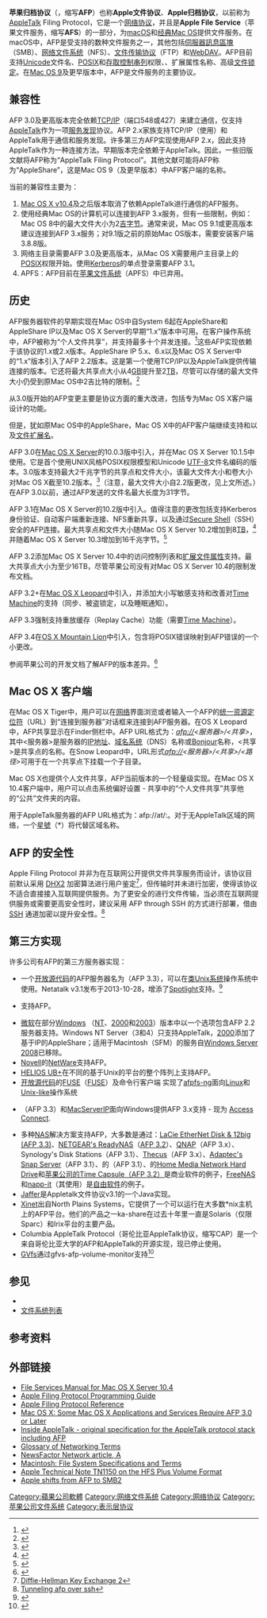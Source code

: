 {{NoteTA
|G1=IT
}}
{{校对翻译}}
'''苹果归档协议'''（{{lang-en|'''Apple Filing Protocol'''}}，缩写'''AFP'''）也称'''Apple文件协议'''、'''Apple归档协议'''，以前称为[[AppleTalk|AppleTalk]] Filing Protocol，它是一个{{tsl|en|Proprietary protocol|专有协议|专有}}[[网络传输协议|网络协议]]，并且是'''Apple File Service'''（苹果文件服务，缩写'''AFS'''）的一部分，为[[macOS|macOS]]和[[Mac_OS版本历史|经典Mac OS]]提供文件服务。在macOS中，AFP是受支持的数种文件服务之一，其他包括[[伺服器訊息區塊|伺服器訊息區塊]]（SMB）、[[网络文件系统|网络文件系统]]（NFS）、[[文件传输协议|文件传输协议]]（FTP）和[[WebDAV|WebDAV]]。AFP目前支持[[Unicode|Unicode]]文件名、[[POSIX|POSIX]]和[[存取控制串列|存取控制串列]]权限、{{tsl|en|Resource fork|资源分支}}、扩展属性名称、高级[[文件锁定|文件锁定]]。在[[Mac_OS_9|Mac OS 9]]及更早版本中，AFP是文件服务的主要协议。

== 兼容性 ==
AFP 3.0及更高版本完全依赖[[TCP/IP协议族|TCP/IP]]（端口548或427）来建立通信，仅支持[[AppleTalk|AppleTalk]]作为一项[[服务发现|服务发现]]协议。AFP 2.x家族支持TCP/IP（使用{{tsl|en|Data Stream Interface|数据流接口}}）和AppleTalk用于通信和服务发现。许多第三方AFP实现使用AFP 2.x，因此支持AppleTalk作为一种连接方法。早期版本完全依赖于AppleTalk。因此，一些旧版文献将AFP称为“AppleTalk Filing Protocol”。其他文献可能将AFP称为“AppleShare”，这是Mac OS 9（及更早版本）中AFP客户端的名称。

当前的兼容性主要为：
# [[Mac_OS_X_Tiger|Mac OS X v10.4]]及之后版本取消了依赖AppleTalk进行通信的AFP服务。
# 使用经典Mac OS的计算机可以连接到AFP 3.x服务，但有一些限制，例如：Mac OS 8中的最大文件大小为2[[吉字节|吉字节]]。通常来说，Mac OS 9.1或更高版本建议连接到AFP 3.x服务；对9.1版之前的原始Mac OS版本，需要安装{{tsl|en|AppleShare}}客户端3.8.8版。
# 网络主目录需要AFP 3.0及更高版本，从Mac OS X需要用户主目录上的[[POSIX|POSIX]]权限开始。使用[[Kerberos|Kerberos]]的单点登录需要AFP 3.1。
# APFS：AFP目前在[[苹果文件系统|苹果文件系统]]（APFS）中已弃用。

== 历史 ==
AFP服务器软件的早期实现在Mac OS中自System 6起在AppleShare和AppleShare IP以及Mac OS X Server的早期“1.x”版本中可用。在客户操作系统中，AFP被称为“个人文件共享”，并支持最多十个并发连接。<ref name="classiclimits">{{cite web|url=http://support.apple.com/kb/TA21611|title=AppleShare & AppleShare IP File Sharing: Chart of All Limitations|accessdate=2012-06-10}}</ref>这些AFP实现依赖于该协议的1.x或2.x版本。AppleShare IP 5.x、6.x以及Mac OS X Server中的“1.x”版本引入了AFP 2.2版本。这是第一个使用TCP/IP以及AppleTalk提供传输连接的版本。它还将最大共享点大小从4[[Gibibyte|GB]]提升至2[[Tebibyte|TB]]，尽管可以存储的最大文件大小仍受到原Mac OS中2吉比特的限制。<ref>{{cite web|url=http://support.apple.com/kb/TA21924|title=Mac OS 8, 9: Mac OS Extended Format - Volume and File Limits|accessdate=2012-06-10}}</ref>

从3.0版开始的AFP变更主要是协议方面的重大改进，包括专为Mac OS X客户端设计的功能。

但是，犹如原Mac OS中的AppleShare，Mac OS X中的AFP客户端继续支持{{tsl|en|Type code||类型}}和{{tsl|en|Creator code|创建者代码}}以及[[文件扩展名|文件扩展名]]。

AFP 3.0在[[MacOS_Server|Mac OS X Server]]的10.0.3版中引入，并在Mac OS X Server 10.1.5中使用。它是首个使用UNIX风格POSIX权限模型和Unicode [[UTF-8|UTF-8]]文件名编码的版本。3.0版本支持最大2千兆字节的共享点和文件大小，该最大文件大小和卷大小对Mac OS X截至10.2版本。<ref name="hfspluslimits">{{cite web|url=http://support.apple.com/kb/HT2422|title=Mac OS X: Mac OS Extended Format - Volume and File Limits|accessdate=2012-06-10|archive-date=2010-07-30|archive-url=https://web.archive.org/web/20100730000158/http://support.apple.com/kb/ht2422|dead-url=no}}</ref>（注意，最大文件大小自2.2版更改，见上文所述。）在AFP 3.0以前，通过AFP发送的文件名最大长度为31字节。

AFP 3.1在Mac OS X Server的10.2版中引入。值得注意的更改包括支持Kerberos身份验证、自动客户端重新连接、NFS重新共享，以及通过[[Secure_Shell|Secure Shell]]（SSH）安全的AFP连接。最大共享点和文件大小随Mac OS X Server 10.2增加到8[[Tebibyte|TB]]，<ref>{{cite web|url=http://support.apple.com/kb/TA21110|title=Mac OS X Server 10.2: Tested and theoretical maximums (limits)|accessdate=2012-06-10}}</ref>并随着Mac OS X Server 10.3增加到16千兆字节。<ref>{{cite web|url=http://support.apple.com/kb/TA21342|title=Mac OS X Server 10.3: Tested and theoretical maximums (limits)|accessdate=2012-06-10}}</ref>

AFP 3.2添加Mac OS X Server 10.4中的访问控制列表和[[扩展文件属性|扩展文件属性]]支持。最大共享点大小为至少16TB，尽管苹果公司没有对Mac OS X Server 10.4的限制发布文档。

AFP 3.2+在[[Mac_OS_X_Leopard|Mac OS X Leopard]]中引入，并添加大小写敏感支持和改善对[[時光機_(macOS)|Time Machine]]的支持（同步、被盗锁定，以及睡眠通知）。

AFP 3.3强制支持重放缓存（Replay Cache）功能（需要[[時光機_(macOS)|Time Machine]]）。

AFP 3.4在[[OS_X_Mountain_Lion|OS X Mountain Lion]]中引入，包含将POSIX错误映射到AFP错误的一个小更改。

参阅苹果公司的开发文档了解AFP的版本差异。<ref>{{cite web|url=http://developer.apple.com/library/mac/#documentation/Networking/Conceptual/AFP/AFPVersionDifferences/AFPVersionDifferences.html|title=Apple's Developer documentation on AFP Version Differences|accessdate=2011-09-15|archive-date=2013-05-04|archive-url=https://web.archive.org/web/20130504142911/http://developer.apple.com/library/mac/#documentation/Networking/Conceptual/AFP/AFPVersionDifferences/AFPVersionDifferences.html|dead-url=no}}</ref>

== Mac OS X 客户端 ==
在Mac OS X Tiger中，用户可以在[[计算机网络|网络]]界面浏览或者输入一个AFP的[[统一资源定位符|统一资源定位符]]（URL）到“连接到服务器”对话框来连接到AFP服务器。在OS X Leopard中，AFP共享显示在Finder侧栏中。AFP URL格式为：''afp://<服务器>/<共享>''，其中<服务器>是服务器的[[IP地址|IP地址]]、[[域名系统|域名系统]]（DNS）名称或[[Bonjour|Bonjour]]名称，<共享>是共享点的名称。在Snow Leopard中，URL形式''afp://<服务器>/<共享>/<路径>''可用于在一个共享点下挂载一个子目录。

Mac OS X也提供个人文件共享，AFP当前版本的一个轻量级实现。在Mac OS X 10.4客户端中，用户可以点击系统偏好设置 - 共享中的“个人文件共享”共享他的“公共”文件夹的内容。

用于AppleTalk服务器的AFP URL格式为：afp://at/<AppleTalk名称>:<AppleTalk区域>。对于无AppleTalk区域的网络，一个[[星號|星號]]（*）将代替区域名称。

== AFP 的安全性 ==
Apple Filing Protocol 并非为在互联网公开提供文件共享服务而设计，该协议目前默认采用 [[迪菲-赫尔曼密钥交换|DHX2]] 加密算法进行用户鉴定<ref>[https://developer.apple.com/library/content/documentation/Networking/Conceptual/AFP/AFPSecurity/AFPSecurity.html#//apple_ref/doc/uid/TP40000854-CH232-81479 Diffie-Hellman Key Exchange 2]</ref>，但传输时并未进行加密，使得该协议不适合直接接入互联网提供服务。为了更安全的进行文件传输，当必须在互联网提供服务或需要更高安全性时，建议采用 AFP through SSH 的方式进行部署，借由 [[SSH|SSH]] 通道加密以提升安全性。<ref>[https://hea-www.harvard.edu/~fine/OSX/afp_tunneling.html Tunneling afp over ssh]</ref>

== 第三方实现 ==
许多公司有AFP的第三方服务器实现：
* 一个[[开放源代码|开放源代码]]的AFP服务器名为{{tsl|en|Netatalk}}（AFP 3.3），可以在[[类Unix系统|类Unix系统]]操作系统中使用。Netatalk v3.1发布于2013-10-28，增添了[[Spotlight|Spotlight]]支持。<ref>{{cite web|url=http://netatalk.sourceforge.net/3.1/ReleaseNotes3.1.0.html|title=Netatalk Release Notes|accessdate=2014-01-02}}</ref>
* {{tsl|en|Novell Open Enterprise Server}}支持AFP。
* [[微软|微软]]在部分[[Microsoft_Windows|Windows]] （[[Windows_NT_4.0|NT]]、[[Windows_2000|2000]]和[[Windows_Server_2003|2003]]）版本中以一个选项包含AFP 2.2服务器支持。Windows NT Server（3和4）只支持AppleTalk，[[Windows_2000|2000]]添加了基于IP的AppleShare；适用于Macintosh（SFM）的服务自[[Windows_Server_2008|Windows Server 2008]]已移除。
* [[Novell|Novell]]的[[Novell_NetWare|NetWare]]支持AFP。
* [http://www.helios.de HELIOS UB+]在不同的基于Unix的平台的整个阵列上支持AFP。
* [[开放源代码|开放源代码]]的[[FUSE|FUSE]]（[http://fuse.sourceforge.net FUSE]）及命令行客户端 实现了[http://sourceforge.net/projects/afpfs-ng afpfs-ng]面向[[Linux|Linux]]和[[类Unix系统|Unix-like]]操作系统
* {{tsl|en|GroupLogic}} {{tsl|en|ExtremeZ-IP}}（AFP 3.3）和[http://www.cyansoftware.com/MacServerIP.htm MacServerIP]面向Windows提供AFP 3.x支持 - 现为{{tsl|en|Acronis}} [http://www.acronis.com/en-us/mobility/mac-windows-compatibility/ Access Connect].
* 多种[[網路附加儲存|NAS]]解决方案支持AFP，大多数是通过{{tsl|en|Netatalk}}：[http://www.lacie.com/us/products/range.htm?id=10007 LaCie EtherNet Disk & 12big (AFP 3.3)]、[http://www.netgear.com/business/products/storage/readynas/ NETGEAR's ReadyNAS]（[https://web.archive.org/web/20101116150014/http://www.readynas.com/?p=4662 AFP 3.2]）、[http://webarchive.loc.gov/all/20110608095516/http%3A//www.qnap.com/Products.asp QNAP]（AFP 3.x）、Synology's Disk Stations（AFP 3.1）、[http://www.thecus.com/products_index.php?set_language=english Thecus]（AFP 3.x）、[http://www.snapserver.com/ Adaptec's Snap Server]（AFP 3.1）、{{tsl|en|Exanet}}的{{tsl|en|ExaStore}}（AFP 3.1）、{{tsl|en|Iomega}}的[https://web.archive.org/web/20090612030412/http://go.iomega.com/en-us/products/network-storage-desktop/home-network-hard-drives/home-media Home Media Network Hard Drive]和[http://www.apple.com/timecapsule/ 苹果公司的Time Capsule（AFP 3.2）]是商业软件的例子，[[FreeNAS|FreeNAS]]和[http://www.napp-it.org/index_en.html napp-it]（其使用{{tsl|en|Netatalk}}）是[[自由软件|自由软件]]的例子。
* [http://sourceforge.net/projects/jaffer/ Jaffer]是Appletalk文件协议v3.1的一个Java实现。
* [http://www.xinet.com/ Xinet]出自North Plains Systems，它提供了一个可以运行在大多数*nix主机上的AFP平台。他们的产品之一ka-share在过去十年里一直是Solaris（仅限Sparc）和Irix平台的主要产品。
* Columbia AppleTalk Protocol（哥伦比亚AppleTalk协议，缩写CAP）是一个来自哥伦比亚大学的AFP和AppleTalk的开源实现，现已停止使用。
* [[GVfs|GVfs]]通过gfvs-afp-volume-monitor支持<ref>{{cite web|url=https://wiki.gnome.org/Projects/gvfs/backends|title=Back-ends for GVfs}}</ref>

== 参见 ==
* {{tsl|en|List of network protocols||网络协议列表}}
* [[文件系统列表|文件系统列表]]

== 参考资料 ==
{{reflist|2}}

== 外部链接 ==
* [https://web.archive.org/web/20051102080247/http://manuals.info.apple.com/en/File_Services_v10.4.pdf File Services Manual for Mac OS X Server 10.4]
* [http://developer.apple.com/mac/library/documentation/Networking/Conceptual/AFP/Introduction/Introduction.html Apple Filing Protocol Programming Guide]
* [http://developer.apple.com/mac/library/documentation/Networking/Reference/AFP_Reference/Reference/reference.html Apple Filing Protocol Reference]
* [https://web.archive.org/web/20030302051929/http://docs.info.apple.com/article.html?artnum=107326 Mac OS X: Some Mac OS X Applications and Services Require AFP 3.0 or Later]
* [https://web.archive.org/web/20071128090357/http://developer.apple.com/MacOs/opentransport/docs/dev/Inside_AppleTalk.pdf Inside AppleTalk - original specification for the AppleTalk protocol stack including AFP]
* [http://www.accsystems.com/glossary.htm Glossary of Networking Terms]
* [https://web.archive.org/web/20040402142541/http://www.newsfactor.com/story.xhtml?story_title=How_Secure_Is_OS_X_&story_id=23467 NewsFactor Network article, A]
* [https://web.archive.org/web/20080508023713/http://docs.info.apple.com/article.html?artnum=8647 Macintosh: File System Specifications and Terms]
* [http://developer.apple.com/technotes/tn/tn1150.html Apple Technical Note TN1150 on the HFS Plus Volume Format] {{Wayback|url=http://developer.apple.com/technotes/tn/tn1150.html |date=20090701224425 }}
* [http://appleinsider.com/articles/13/06/11/apple-shifts-from-afp-file-sharing-to-smb2-in-os-x-109-mavericks Apple shifts from AFP to SMB2] {{Wayback|url=http://appleinsider.com/articles/13/06/11/apple-shifts-from-afp-file-sharing-to-smb2-in-os-x-109-mavericks |date=20170212162139 }}

{{文件系统}}
[[Category:蘋果公司軟體|Category:蘋果公司軟體]]
[[Category:网络文件系统|Category:网络文件系统]]
[[Category:网络协议|Category:网络协议]]
[[Category:苹果公司文件系统|Category:苹果公司文件系统]]
[[Category:表示层协议|Category:表示层协议]]